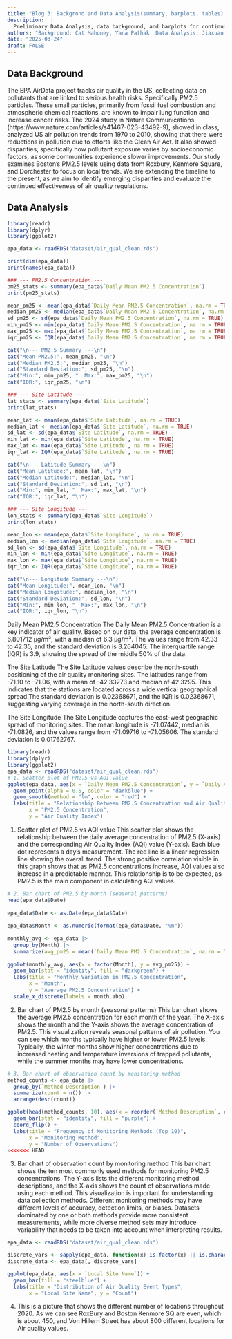 ```yaml
---
title: "Blog 3: Backgrond and Data Analysis(summary, barplots, tables) "
description:  |
  Preliminary Data Analysis, data background, and barplots for continuous variable, and tables for discrete variables.
authors: "Background: Cat Mahoney, Yana Pathak. Data Analysis: Jiaxuan Li, Girish Hrithik Shivnauth, Xiaolong Zhou"
date: "2025-03-24"
draft: FALSE
---
```


## Data Background
The EPA AirData project tracks air quality in the US, collecting data on pollutants that are linked to serious health risks. Specifically PM2.5 particles. These small particles, primarily from fossil fuel combustion and atmospheric chemical reactions, are known to impair lung function and increase cancer risks.
The 2024 study in Nature Communications (https://www.nature.com/articles/s41467-023-43492-9), showed in class, analyzed US air pollution trends from 1970 to 2010, showing that there were reductions in pollution due to efforts like the Clean Air Act. It also showed disparities, specifically how pollutant exposure varies by socioeconomic factors, as some communities experience slower improvements. 
Our study examines Boston’s PM2.5 levels using data from Roxbury, Kenmore Square, and Dorchester to focus on local trends. We are extending the timeline to the present, as we aim to identify emerging disparities and evaluate the continued effectiveness of air quality regulations.

## Data Analysis
```r
library(readr)  
library(dplyr) 
library(ggplot2)

epa_data <- readRDS("dataset/air_qual_clean.rds")

print(dim(epa_data))  
print(names(epa_data))  

### --- PM2.5 Concentration ---
pm25_stats <- summary(epa_data$`Daily Mean PM2.5 Concentration`)
print(pm25_stats)

mean_pm25 <- mean(epa_data$`Daily Mean PM2.5 Concentration`, na.rm = TRUE)
median_pm25 <- median(epa_data$`Daily Mean PM2.5 Concentration`, na.rm = TRUE)
sd_pm25 <- sd(epa_data$`Daily Mean PM2.5 Concentration`, na.rm = TRUE)
min_pm25 <- min(epa_data$`Daily Mean PM2.5 Concentration`, na.rm = TRUE)
max_pm25 <- max(epa_data$`Daily Mean PM2.5 Concentration`, na.rm = TRUE)
iqr_pm25 <- IQR(epa_data$`Daily Mean PM2.5 Concentration`, na.rm = TRUE)

cat("\n--- PM2.5 Summary ---\n")
cat("Mean PM2.5:", mean_pm25, "\n")
cat("Median PM2.5:", median_pm25, "\n")
cat("Standard Deviation:", sd_pm25, "\n")
cat("Min:", min_pm25, "  Max:", max_pm25, "\n")
cat("IQR:", iqr_pm25, "\n")

### --- Site Latitude ---
lat_stats <- summary(epa_data$`Site Latitude`)
print(lat_stats)

mean_lat <- mean(epa_data$`Site Latitude`, na.rm = TRUE)
median_lat <- median(epa_data$`Site Latitude`, na.rm = TRUE)
sd_lat <- sd(epa_data$`Site Latitude`, na.rm = TRUE)
min_lat <- min(epa_data$`Site Latitude`, na.rm = TRUE)
max_lat <- max(epa_data$`Site Latitude`, na.rm = TRUE)
iqr_lat <- IQR(epa_data$`Site Latitude`, na.rm = TRUE)

cat("\n--- Latitude Summary ---\n")
cat("Mean Latitude:", mean_lat, "\n")
cat("Median Latitude:", median_lat, "\n")
cat("Standard Deviation:", sd_lat, "\n")
cat("Min:", min_lat, "  Max:", max_lat, "\n")
cat("IQR:", iqr_lat, "\n")

### --- Site Longitude ---
lon_stats <- summary(epa_data$`Site Longitude`)
print(lon_stats)

mean_lon <- mean(epa_data$`Site Longitude`, na.rm = TRUE)
median_lon <- median(epa_data$`Site Longitude`, na.rm = TRUE)
sd_lon <- sd(epa_data$`Site Longitude`, na.rm = TRUE)
min_lon <- min(epa_data$`Site Longitude`, na.rm = TRUE)
max_lon <- max(epa_data$`Site Longitude`, na.rm = TRUE)
iqr_lon <- IQR(epa_data$`Site Longitude`, na.rm = TRUE)

cat("\n--- Longitude Summary ---\n")
cat("Mean Longitude:", mean_lon, "\n")
cat("Median Longitude:", median_lon, "\n")
cat("Standard Deviation:", sd_lon, "\n")
cat("Min:", min_lon, "  Max:", max_lon, "\n")
cat("IQR:", iqr_lon, "\n")

```

Daily Mean PM2.5 Concentration
The Daily Mean PM2.5 Concentration is a key indicator of air quality. Based on our data, the average concentration is 6.801712 μg/m³, with a median of 6.3 μg/m³. The values range from 42.33 to 42.35, and the standard deviation is 3.264045. The interquartile range (IQR) is 3.9, showing the spread of the middle 50% of the data. 

The Site Latitude
The Site Latitude values describe the north-south positioning of the air quality monitoring sites. The latitudes range from -71.10 to -71.06, with a mean of -42.33273 and median of 42.3295. This indicates that the stations are located across a wide vertical geographical spread.The standard deviation is 0.02368671, and the IQR is 0.02368671, suggesting varying coverage in the north-south direction.

The Site Longitude
The Site Longitude captures the east-west geographic spread of monitoring sites. The mean longitude is -71.07442, median is -71.0826, and the values range from -71.09716 to -71.05606. The standard deviation is 0.01762767. 

```r
library(readr)  
library(dplyr) 
library(ggplot2)  
epa_data <- readRDS("dataset/air_qual_clean.rds")
# 1. Scatter plot of PM2.5 vs AQI value
ggplot(epa_data, aes(x = `Daily Mean PM2.5 Concentration`, y = `Daily AQI Value`)) +
  geom_point(alpha = 0.5, color = "darkblue") +
  geom_smooth(method = "lm", color = "red") +
  labs(title = "Relationship Between PM2.5 Concentration and Air Quality Index (AQI)",
       x = "PM2.5 Concentration",
       y = "Air Quality Index") 
```

1.  Scatter plot of PM2.5 vs AQI value This scatter plot shows the relationship between the daily average concentration of PM2.5 (X-axis) and the corresponding Air Quality Index (AQI) value (Y-axis). Each blue dot represents a day's measurement. The red line is a linear regression line showing the overall trend. The strong positive correlation visible in this graph shows that as PM2.5 concentrations increase, AQI values also increase in a predictable manner. This relationship is to be expected, as PM2.5 is the main component in calculating AQI values.

```r
# 2. Bar chart of PM2.5 by month (seasonal patterns)
head(epa_data$Date)
 
epa_data$Date <- as.Date(epa_data$Date)
 
epa_data$Month <- as.numeric(format(epa_data$Date, "%m"))
 
monthly_avg <- epa_data |>
  group_by(Month) |>
  summarize(avg_pm25 = mean(`Daily Mean PM2.5 Concentration`, na.rm = TRUE))
 
ggplot(monthly_avg, aes(x = factor(Month), y = avg_pm25)) +
  geom_bar(stat = "identity", fill = "darkgreen") +
  labs(title = "Monthly Variation in PM2.5 Concentration",
       x = "Month",
       y = "Average PM2.5 Concentration") +
  scale_x_discrete(labels = month.abb) 
```

2.  Bar chart of PM2.5 by month (seasonal patterns) This bar chart shows the average PM2.5 concentration for each month of the year. The X-axis shows the month and the Y-axis shows the average concentration of PM2.5. This visualization reveals seasonal patterns of air pollution. You can see which months typically have higher or lower PM2.5 levels. Typically, the winter months show higher concentrations due to increased heating and temperature inversions of trapped pollutants, while the summer months may have lower concentrations.

```r
# 3. Bar chart of observation count by monitoring method
method_counts <- epa_data |>
  group_by(`Method Description`) |>
  summarize(count = n()) |>
  arrange(desc(count))

ggplot(head(method_counts, 10), aes(x = reorder(`Method Description`, count), y = count)) +
  geom_bar(stat = "identity", fill = "purple") +
  coord_flip() +
  labs(title = "Frequency of Monitoring Methods (Top 10)",
       x = "Monitoring Method",
       y = "Number of Observations") 
<<<<<<< HEAD
```

3.  Bar chart of observation count by monitoring method This bar chart shows the ten most commonly used methods for monitoring PM2.5 concentrations. The Y-axis lists the different monitoring method descriptions, and the X-axis shows the count of observations made using each method. This visualization is important for understanding data collection methods. Different monitoring methods may have different levels of accuracy, detection limits, or biases. Datasets dominated by one or both methods provide more consistent measurements, while more diverse method sets may introduce variability that needs to be taken into account when interpreting results.

```r
epa_data <- readRDS("dataset/air_qual_clean.rds")

discrete_vars <- sapply(epa_data, function(x) is.factor(x) || is.character(x) || is.logical(x))
discrete_data <- epa_data[, discrete_vars]

ggplot(epa_data, aes(x = `Local Site Name`)) +
  geom_bar(fill = "steelblue") +
  labs(title = "Distribution of Air Quality Event Types",
       x = "Local Site Name", y = "Count")
```
4. This is a picture that shows the different number of locations throughout 2020. As we can see RoxBury and Boston Kenmore SQ are even, which is about 450, and Von Hillern Street has about 800 different locations for Air quality values.

